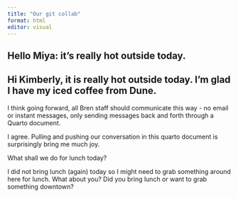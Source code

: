 ```yaml
---
title: "Our git collab"
format: html
editor: visual
---
```


## Hello Miya: it's really hot outside today.

## Hi Kimberly, it is really hot outside today. I'm glad I have my iced coffee from Dune.

I think going forward, all Bren staff should communicate this way - no email or instant messages, only sending messages back and forth through a Quarto document.

I agree. Pulling and pushing our conversation in this quarto document is surprisingly bring me much joy.

What shall we do for lunch today?

I did not bring lunch (again) today so I might need to grab something around here for lunch. What about you? Did you bring lunch or want to grab something downtown?
